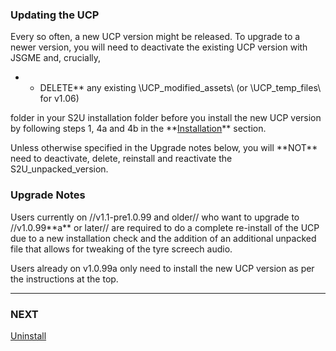 === Updating the UCP ===

Every so often, a new UCP version might be released. To upgrade to a newer
version, you will need to deactivate the existing UCP version with JSGME and, crucially,
**DELETE** any existing \UCP_modified_assets\ (or \UCP_temp_files\ for v1.06)
folder in your S2U installation folder before you install the new UCP version
by following steps 1, 4a and 4b in the **[[Installation]]** section.

Unless otherwise specified in the Upgrade notes below, you will **NOT** need to deactivate, delete, reinstall and reactivate the S2U_unpacked_version.

=== Upgrade Notes ===
Users currently on //v1.1-pre1.0.99 and older// who want to upgrade to //v1.0.99**a** or later// are required to do a complete re-install of the UCP due to a new installation check and the addition of an additional unpacked file that allows for tweaking of the tyre screech audio.

Users already on v1.0.99a only need to install the new UCP version as per the instructions at the top.

----

=== NEXT ===

[[Uninstall]]